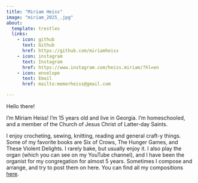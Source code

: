 ```yaml
---
title: "Miriam Heiss"
image: "miriam_2025_.jpg"
about:
  template: trestles
  links:
    - icon: github
      text: Github
      href: https://github.com/miriamheiss
    - icon: instagram
      text: Instagram
      href: https://www.instagram.com/heiss.miriam/?hl=en
    - icon: envelope
      text: Email
      href: mailto:memerheiss@gmail.com

---
```


Hello there! 

I'm Miriam Heiss! I'm 15 years old and live in Georgia. I'm homeschooled, and a member of the Church of Jesus Christ of Latter-day Saints. 

I enjoy crocheting, sewing, knitting, reading and general craft-y things. Some of my favorite books are Six of Crows, The Hunger Games, and These Violent Delights. I rarely bake, but usually enjoy it. 
I also play the organ (which you can see on my YouTube channel), and I have been the organist for my congregation for almost 5 years. Sometimes I compose and arrange, and try to post them on here. You can find all my compositions [here](https://musescore.com/user/48858879).
